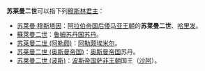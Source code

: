 '''苏莱曼二世'''可以指下列[[穆斯林|穆斯林]][[君主|君主]]：
*[[苏莱曼·穆斯塔因|苏莱曼·穆斯塔因]]：[[阿拉伯帝国|阿拉伯帝国]][[后倭马亚王朝|后倭马亚王朝]]的'''苏莱曼二世'''、[[哈里发|哈里发]]。
*[[蘇萊曼沙阿二世|蘇萊曼二世]]：[[鲁姆苏丹国|鲁姆苏丹国]][[苏丹_(称谓)|苏丹]]。
*[[苏莱曼二世_(阿勒颇)|苏莱曼二世 (阿勒颇)]]：[[阿勒颇|阿勒颇]][[埃米尔|埃米尔]]。
*[[苏莱曼二世_(奥斯曼帝国)|苏莱曼二世 (奥斯曼帝国)]]：[[奥斯曼帝国|奥斯曼帝国]]苏丹。
*[[苏莱曼二世_(波斯)|苏莱曼二世 (波斯)]]：[[波斯帝国|波斯帝国]][[萨非王朝|萨非王朝]]国王（[[沙阿|沙阿]]）。

{{disambig|Cat=五字人名消歧义}}